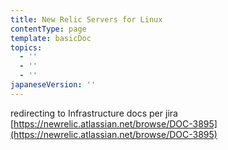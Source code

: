 ```yaml
---
title: New Relic Servers for Linux
contentType: page
template: basicDoc
topics:
  - ''
  - ''
  - ''
japaneseVersion: ''
---
```


redirecting to Infrastructure docs per jira [https://newrelic.atlassian.net/browse/DOC-3895](https://newrelic.atlassian.net/browse/DOC-3895)
